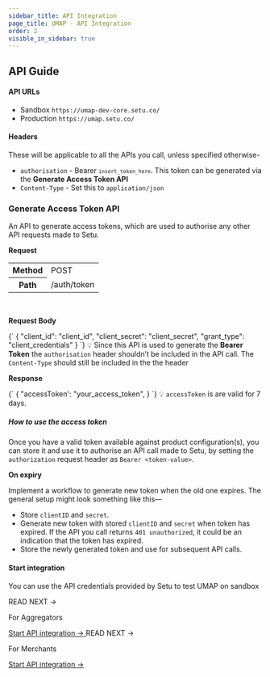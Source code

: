 ```yaml
---
sidebar_title: API Integration
page_title: UMAP - API Integration
order: 2
visible_in_sidebar: true
---
```


## API Guide

#### API URLs

-   Sandbox `https://umap-dev-core.setu.co/`
-   Production `https://umap.setu.co/`

#### Headers

These will be applicable to all the APIs you call, unless specified otherwise-

-   `authorisation` - Bearer <code>`insert_token_here`</code>. This token can be generated via the **Generate Access Token API**
-   `Content-Type` - Set this to `application/json`

### Generate Access Token API

An API to generate access tokens, which are used to authorise any other API requests made to Setu.

**Request**

<table>
    <tr>
        <th>Method</th>
        <td>POST</td>
    </tr>
    <tr>
        <th>Path</th>
        <td>/auth/token </td>
    </tr>
</table>

<br />

**Request Body**

<CodeBlockWithCopy language="json">
    {`
  { 
    "client_id": "client_id", 
    "client_secret": "client_secret", 
    "grant_type": "client_credentials" 
  }
  `}
</CodeBlockWithCopy>

<Callout type='tip'>
💡 Since this API is used to generate the <b>Bearer Token</b> the <code>authorisation</code> header shouldn’t be included in the API call. The <code>Content-Type</code> should still be included in the the header

</Callout>
<br />

**Response**

<CodeBlockWithCopy language="json">
    {`
  {
      "accessToken': "your_access_token",
  }
  `}
</CodeBlockWithCopy>

<Callout type="tip">
    💡 <code>accessToken</code> is are valid for 7 days.
</Callout>

##### How to use the access token

Once you have a valid token available against product configuration(s), you can store it and use it to authorise an API call made to Setu, by setting the `authorization` request header as `Bearer <token-value>`.

**On expiry**

Implement a workflow to generate new token when the old one expires. The general setup might look something like this—

-   Store `clientID` and `secret`.
-   Generate new token with stored `clientID` and `secret` when token has expired. If the API you call returns `401 unauthorized`, it could be an indication that the token has expired.
-   Store the newly generated token and use for subsequent API calls.

#### Start integration

You can use the API credentials provided by Setu to test UMAP on sandbox

<Row>
    <Portion desktopSpan="half">
        <Card padding="small" shape="rounded">
            <Text
                size="small"
                weight="600"
                textColor="slate-60"
                marginBottom="micro"
            >
                READ NEXT &rarr;
            </Text>
            <p>For Aggregators</p>
            <a href="/payments/umap/api-integration/aggregators" target="_self">
                Start API integration ->
            </a>
        </Card>
    </Portion>
    <Portion desktopSpan="half">
        <Card padding="small" shape="rounded">
            <Text
                size="small"
                weight="600"
                textColor="slate-60"
                marginBottom="micro"
            >
                READ NEXT &rarr;
            </Text>
            <p>For Merchants</p>
            <a href="/payments/umap/api-integration/merchants" target="_self">
                Start API integration ->
            </a>
        </Card>
    </Portion>
</Row>

<WasPageHelpful />

